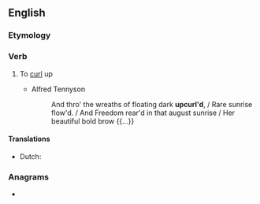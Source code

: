 ==English==

===Etymology===
{{prefix|en|up|curl}}

===Verb===
{{en-verb}}

# {{lb|en|transitive|rare}} To [[curl]] up
#* Alfred Tennyson
#*: And thro' the wreaths of floating dark '''upcurl'd''', / Rare sunrise flow'd. / And Freedom rear'd in that august sunrise / Her beautiful bold brow {{...}}

====Translations====
{{trans-top|curl up}}
* Dutch: {{t+|nl|krullen}}
{{trans-mid}}
{{trans-bottom}}

===Anagrams===
* {{anagrams|en|curl-up}}